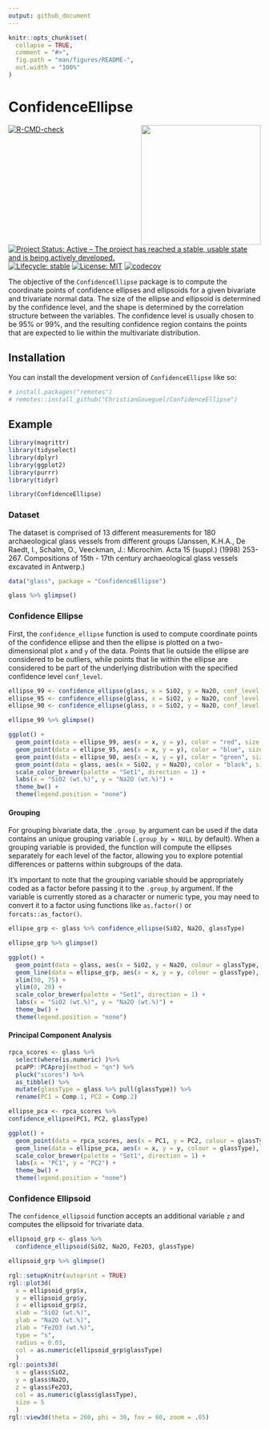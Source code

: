 ```yaml
---
output: github_document
---
```


<!-- README.md is generated from README.Rmd. Please edit that file -->

```r
knitr::opts_chunk$set(
  collapse = TRUE,
  comment = "#>",
  fig.path = "man/figures/README-",
  out.width = "100%"
)
```

# ConfidenceEllipse

<img src="man/figures/logo.png" align="right" height="239" alt="" />

<!-- badges: start -->
[![R-CMD-check](https://github.com/ChristianGoueguel/ConfidenceEllipse/actions/workflows/R-CMD-check.yaml/badge.svg)](https://github.com/ChristianGoueguel/ConfidenceEllipse/actions/workflows/R-CMD-check.yaml)
[![Project Status: Active – The project has reached a stable, usable
state and is being actively
developed.](https://www.repostatus.org/badges/latest/active.svg)](https://www.repostatus.org/#active)
[![Lifecycle:
stable](https://img.shields.io/badge/lifecycle-stable-brightgreen.svg)](https://lifecycle.r-lib.org/articles/stages.html#stable)
[![License:
MIT](https://img.shields.io/badge/License-MIT-blue.svg)](https://opensource.org/licenses/MIT)
[![codecov](https://codecov.io/gh/ChristianGoueguel/ConfidenceEllipse/graph/badge.svg?token=JAGMXN2F70)](https://codecov.io/gh/ChristianGoueguel/ConfidenceEllipse)
<!-- badges: end -->

The objective of the `ConfidenceEllipse` package is to compute the coordinate points of confidence ellipses and ellipsoids for a given bivariate and trivariate normal data. The size of the ellipse and ellipsoid is determined by the confidence level, and the shape is determined by the correlation structure between the variables. The confidence level is usually chosen to be 95% or 99%, and the resulting confidence region contains the points that are expected to lie within the multivariate distribution.

## Installation

You can install the development version of `ConfidenceEllipse` like so:

```r
# install.packages("remotes")
# remotes::install_github("ChristianGoueguel/ConfidenceEllipse")
```

## Example

```r
library(magrittr)
library(tidyselect)
library(dplyr)
library(ggplot2)
library(purrr)
library(tidyr)
```

```r
library(ConfidenceEllipse)
```

### Dataset

The dataset is comprised of 13 different measurements for 180
archaeological glass vessels from different groups (Janssen, K.H.A., De
Raedt, I., Schalm, O., Veeckman, J.: Microchim. Acta 15 (suppl.) (1998)
253-267. Compositions of 15th - 17th century archaeological glass
vessels excavated in Antwerp.)

```r
data("glass", package = "ConfidenceEllipse")
```

```r
glass %>% glimpse()
```

### Confidence Ellipse

First, the `confidence_ellipse` function is used to compute coordinate points of the confidence ellipse and then the ellipse is plotted on a two-dimensional plot `x` and `y` of the data. Points that lie outside the ellipse are considered to be outliers, while points that lie within the ellipse are considered to be part of the underlying distribution with the specified confidence level `conf_level`.

```r
ellipse_99 <- confidence_ellipse(glass, x = SiO2, y = Na2O, conf_level = 0.99)
ellipse_95 <- confidence_ellipse(glass, x = SiO2, y = Na2O, conf_level = 0.95)
ellipse_90 <- confidence_ellipse(glass, x = SiO2, y = Na2O, conf_level = 0.90)
```

```r
ellipse_99 %>% glimpse()
```

```r
ggplot() +
  geom_point(data = ellipse_99, aes(x = x, y = y), color = "red", size = .1) +
  geom_point(data = ellipse_95, aes(x = x, y = y), color = "blue", size = .1) +
  geom_point(data = ellipse_90, aes(x = x, y = y), color = "green", size = .1) +
  geom_point(data = glass, aes(x = SiO2, y = Na2O), color = "black", size = 3L) +
  scale_color_brewer(palette = "Set1", direction = 1) +
  labs(x = "SiO2 (wt.%)", y = "Na2O (wt.%)") +
  theme_bw() +
  theme(legend.position = "none")
```

#### Grouping

For grouping bivariate data, the `.group_by` argument can be used if the data contains an unique grouping variable (`.group_by = NULL` by default). When a grouping variable is provided, the function will compute the ellipses separately for each level of the factor, allowing you to explore potential differences or patterns within subgroups of the data.

It's important to note that the grouping variable should be appropriately coded as a factor before passing it to the `.group_by` argument. If the variable is currently stored as a character or numeric type, you may need to convert it to a factor using functions like `as.factor()` or `forcats::as_factor()`.

```r
ellipse_grp <- glass %>% confidence_ellipse(SiO2, Na2O, glassType)
```

```r
ellipse_grp %>% glimpse()
```

```r
ggplot() +
  geom_point(data = glass, aes(x = SiO2, y = Na2O, colour = glassType, shape = glassType), size = 3L) +
  geom_line(data = ellipse_grp, aes(x = x, y = y, colour = glassType), linewidth = .1) +
  xlim(50, 75) +
  ylim(0, 20) +
  scale_color_brewer(palette = "Set1", direction = 1) +
  labs(x = "SiO2 (wt.%)", y = "Na2O (wt.%)") +
  theme_bw() +
  theme(legend.position = "none")
```

#### Principal Component Analysis

```r
rpca_scores <- glass %>%
  select(where(is.numeric) )%>% 
  pcaPP::PCAproj(method = "qn") %>%
  pluck("scores") %>%
  as_tibble() %>%
  mutate(glassType = glass %>% pull(glassType)) %>%
  rename(PC1 = Comp.1, PC2 = Comp.2) 
```

```r
ellipse_pca <- rpca_scores %>%
confidence_ellipse(PC1, PC2, glassType)
```

```r
ggplot() +
  geom_point(data = rpca_scores, aes(x = PC1, y = PC2, colour = glassType, shape = glassType), size = 3L) +
  geom_line(data = ellipse_pca, aes(x = x, y = y, colour = glassType), linewidth = .1) +
  scale_color_brewer(palette = "Set1", direction = 1) +
  labs(x = "PC1", y = "PC2") +
  theme_bw() +
  theme(legend.position = "none")
```

### Confidence Ellipsoid

The `confidence_ellipsoid` function accepts an additional variable `z` and computes the ellipsoid for trivariate data.

```r
ellipsoid_grp <- glass %>% 
  confidence_ellipsoid(SiO2, Na2O, Fe2O3, glassType)
```

```r
ellipsoid_grp %>% glimpse()
```

```r
rgl::setupKnitr(autoprint = TRUE)
rgl::plot3d(
  x = ellipsoid_grp$x, 
  y = ellipsoid_grp$y, 
  z = ellipsoid_grp$z,
  xlab = "SiO2 (wt.%)", 
  ylab = "Na2O (wt.%)", 
  zlab = "Fe2O3 (wt.%)",
  type = "s", 
  radius = 0.03,
  col = as.numeric(ellipsoid_grp$glassType)
  )
rgl::points3d(
  x = glass$SiO2, 
  y = glass$Na2O, 
  z = glass$Fe2O3, 
  col = as.numeric(glass$glassType),
  size = 5
  )
rgl::view3d(theta = 260, phi = 30, fov = 60, zoom = .85)
```

















